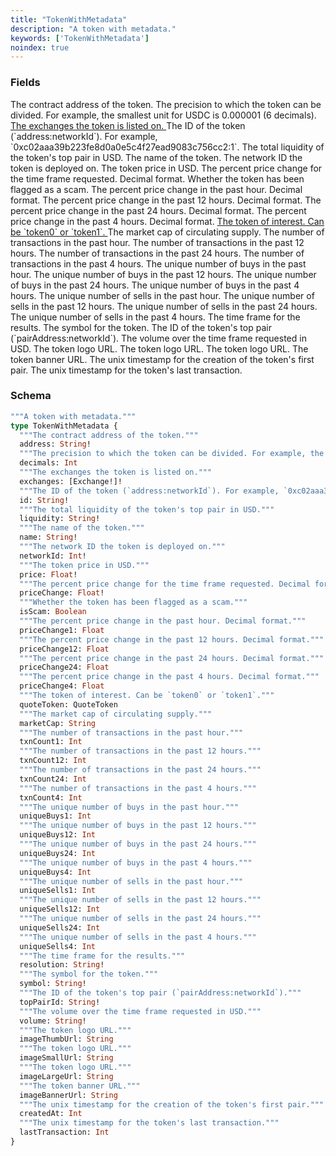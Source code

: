 ```yaml
---
title: "TokenWithMetadata"
description: "A token with metadata."
keywords: ['TokenWithMetadata']
noindex: true
---
```


### Fields

<ResponseField name="address" type="String!" required>
  The contract address of the token.
</ResponseField>

<ResponseField name="decimals" type="Int">
  The precision to which the token can be divided. For example, the smallest unit for USDC is 0.000001 (6 decimals).
</ResponseField>

<a href="/api-reference/types/exchange">
  <ResponseField name="exchanges" type="[Exchange!]!" required>
    The exchanges the token is listed on.
  </ResponseField>
</a>

<ResponseField name="id" type="String!" required>
  The ID of the token (`address:networkId`). For example, `0xc02aaa39b223fe8d0a0e5c4f27ead9083c756cc2:1`.
</ResponseField>

<ResponseField name="liquidity" type="String!" required>
  The total liquidity of the token's top pair in USD.
</ResponseField>

<ResponseField name="name" type="String!" required>
  The name of the token.
</ResponseField>

<ResponseField name="networkId" type="Int!" required>
  The network ID the token is deployed on.
</ResponseField>

<ResponseField name="price" type="Float!" required>
  The token price in USD.
</ResponseField>

<ResponseField name="priceChange" type="Float!" required>
  The percent price change for the time frame requested. Decimal format.
</ResponseField>

<ResponseField name="isScam" type="Boolean">
  Whether the token has been flagged as a scam.
</ResponseField>

<ResponseField name="priceChange1" type="Float">
  The percent price change in the past hour. Decimal format.
</ResponseField>

<ResponseField name="priceChange12" type="Float">
  The percent price change in the past 12 hours. Decimal format.
</ResponseField>

<ResponseField name="priceChange24" type="Float">
  The percent price change in the past 24 hours. Decimal format.
</ResponseField>

<ResponseField name="priceChange4" type="Float">
  The percent price change in the past 4 hours. Decimal format.
</ResponseField>

<a href="/api-reference/types/quotetoken">
  <ResponseField name="quoteToken" type="QuoteToken">
    The token of interest. Can be `token0` or `token1`.
  </ResponseField>
</a>

<ResponseField name="marketCap" type="String">
  The market cap of circulating supply.
</ResponseField>

<ResponseField name="txnCount1" type="Int">
  The number of transactions in the past hour.
</ResponseField>

<ResponseField name="txnCount12" type="Int">
  The number of transactions in the past 12 hours.
</ResponseField>

<ResponseField name="txnCount24" type="Int">
  The number of transactions in the past 24 hours.
</ResponseField>

<ResponseField name="txnCount4" type="Int">
  The number of transactions in the past 4 hours.
</ResponseField>

<ResponseField name="uniqueBuys1" type="Int">
  The unique number of buys in the past hour.
</ResponseField>

<ResponseField name="uniqueBuys12" type="Int">
  The unique number of buys in the past 12 hours.
</ResponseField>

<ResponseField name="uniqueBuys24" type="Int">
  The unique number of buys in the past 24 hours.
</ResponseField>

<ResponseField name="uniqueBuys4" type="Int">
  The unique number of buys in the past 4 hours.
</ResponseField>

<ResponseField name="uniqueSells1" type="Int">
  The unique number of sells in the past hour.
</ResponseField>

<ResponseField name="uniqueSells12" type="Int">
  The unique number of sells in the past 12 hours.
</ResponseField>

<ResponseField name="uniqueSells24" type="Int">
  The unique number of sells in the past 24 hours.
</ResponseField>

<ResponseField name="uniqueSells4" type="Int">
  The unique number of sells in the past 4 hours.
</ResponseField>

<ResponseField name="resolution" type="String!" required>
  The time frame for the results.
</ResponseField>

<ResponseField name="symbol" type="String!" required>
  The symbol for the token.
</ResponseField>

<ResponseField name="topPairId" type="String!" required>
  The ID of the token's top pair (`pairAddress:networkId`).
</ResponseField>

<ResponseField name="volume" type="String!" required>
  The volume over the time frame requested in USD.
</ResponseField>

<ResponseField name="imageThumbUrl" type="String">
  The token logo URL.
</ResponseField>

<ResponseField name="imageSmallUrl" type="String">
  The token logo URL.
</ResponseField>

<ResponseField name="imageLargeUrl" type="String">
  The token logo URL.
</ResponseField>

<ResponseField name="imageBannerUrl" type="String">
  The token banner URL.
</ResponseField>

<ResponseField name="createdAt" type="Int">
  The unix timestamp for the creation of the token's first pair.
</ResponseField>

<ResponseField name="lastTransaction" type="Int">
  The unix timestamp for the token's last transaction.
</ResponseField>

### Schema


```graphql 
"""A token with metadata."""
type TokenWithMetadata {
  """The contract address of the token."""
  address: String!
  """The precision to which the token can be divided. For example, the smallest unit for USDC is 0.000001 (6 decimals)."""
  decimals: Int
  """The exchanges the token is listed on."""
  exchanges: [Exchange!]!
  """The ID of the token (`address:networkId`). For example, `0xc02aaa39b223fe8d0a0e5c4f27ead9083c756cc2:1`."""
  id: String!
  """The total liquidity of the token's top pair in USD."""
  liquidity: String!
  """The name of the token."""
  name: String!
  """The network ID the token is deployed on."""
  networkId: Int!
  """The token price in USD."""
  price: Float!
  """The percent price change for the time frame requested. Decimal format."""
  priceChange: Float!
  """Whether the token has been flagged as a scam."""
  isScam: Boolean
  """The percent price change in the past hour. Decimal format."""
  priceChange1: Float
  """The percent price change in the past 12 hours. Decimal format."""
  priceChange12: Float
  """The percent price change in the past 24 hours. Decimal format."""
  priceChange24: Float
  """The percent price change in the past 4 hours. Decimal format."""
  priceChange4: Float
  """The token of interest. Can be `token0` or `token1`."""
  quoteToken: QuoteToken
  """The market cap of circulating supply."""
  marketCap: String
  """The number of transactions in the past hour."""
  txnCount1: Int
  """The number of transactions in the past 12 hours."""
  txnCount12: Int
  """The number of transactions in the past 24 hours."""
  txnCount24: Int
  """The number of transactions in the past 4 hours."""
  txnCount4: Int
  """The unique number of buys in the past hour."""
  uniqueBuys1: Int
  """The unique number of buys in the past 12 hours."""
  uniqueBuys12: Int
  """The unique number of buys in the past 24 hours."""
  uniqueBuys24: Int
  """The unique number of buys in the past 4 hours."""
  uniqueBuys4: Int
  """The unique number of sells in the past hour."""
  uniqueSells1: Int
  """The unique number of sells in the past 12 hours."""
  uniqueSells12: Int
  """The unique number of sells in the past 24 hours."""
  uniqueSells24: Int
  """The unique number of sells in the past 4 hours."""
  uniqueSells4: Int
  """The time frame for the results."""
  resolution: String!
  """The symbol for the token."""
  symbol: String!
  """The ID of the token's top pair (`pairAddress:networkId`)."""
  topPairId: String!
  """The volume over the time frame requested in USD."""
  volume: String!
  """The token logo URL."""
  imageThumbUrl: String
  """The token logo URL."""
  imageSmallUrl: String
  """The token logo URL."""
  imageLargeUrl: String
  """The token banner URL."""
  imageBannerUrl: String
  """The unix timestamp for the creation of the token's first pair."""
  createdAt: Int
  """The unix timestamp for the token's last transaction."""
  lastTransaction: Int
}
```
